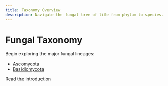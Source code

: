 ```yaml
---
title: Taxonomy Overview
description: Navigate the fungal tree of life from phylum to species.
---
```



# Fungal Taxonomy

Begin exploring the major fungal lineages:

- [Ascomycota](./Ascomycota/)
- [Basidiomycota](./Basidiomycota/)

<LinkButton href="./taxonomy-intro" variant="primary">Read the introduction</LinkButton>
